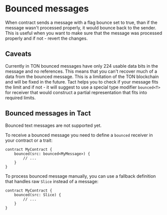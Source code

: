 
# Bounced messages

When contract sends a message with a flag bounce set to true, than if the message wasn't processed properly, it would bounce back to the sender. This is useful when you want to make sure that the message was processed properly and if not - revert the changes.

## Caveats

Currently in TON bounced messages have only 224 usable data bits in the message and no references. This means that you can't recover much of a data from the bounced message. This is a limitation of the TON blockchain and will be fixed in the future. Tact helps you to check if your message fits the limit and if not - it will suggest to use a special type modifier `bounced<T>` for receiver that would construct a partial representation that fits into required limits.

## Bounced messages in Tact

<Callout type="warning" emoji="⚠️">
Bounced text messages are not supported yet.
</Callout>

To receive a bounced message you need to define a `bounced` receiver in your contract or a trait:

```tact
contract MyContract {
    bounced(src: bounced<MyMessage>) {
        // ...
    }
}
```

To process bounced message manually, you can use a fallback definition that handles raw `Slice` instead of a message:

```tact
contract MyContract {
    bounced(src: Slice) {
        // ...
    }
}
```